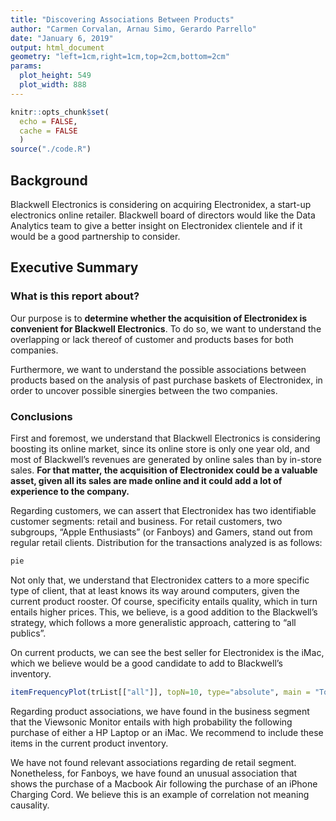 ```yaml
---
title: "Discovering Associations Between Products"
author: "Carmen Corvalan, Arnau Simo, Gerardo Parrello"
date: "January 6, 2019"
output: html_document
geometry: "left=1cm,right=1cm,top=2cm,bottom=2cm"
params:
  plot_height: 549
  plot_width: 888
---
```


```r
knitr::opts_chunk$set(
  echo = FALSE,
  cache = FALSE
  )
source("./code.R")
```

## Background
Blackwell Electronics is considering on acquiring Electronidex, a start-up electronics online retailer. Blackwell board of directors would like the Data Analytics team to give a better insight on Electronidex clientele and if it would be a good partnership to consider.  

## Executive Summary
### What is this report about?
Our purpose is to **determine whether the acquisition of Electronidex is convenient for Blackwell Electronics**. To do so, we want to understand the overlapping or lack thereof of customer and products bases for both companies.

Furthermore, we want to understand the possible associations between products based on the analysis of past purchase baskets of Electronidex, in order to uncover possible sinergies between the two companies.

### Conclusions
<!-- We know that Blackwell is like MediaMarket and Electronidex is like a store in carrer Sepulveda. They cater to different people as it seems, the former to general consumers while the latter goes for electronics enthusiasts.-->

First and foremost, we understand that Blackwell Electronics is considering boosting its online market, since its online store is only one year old, and most of Blackwell’s revenues are generated by online sales than by in-store sales. **For that matter, the acquisition of Electronidex could be a valuable asset, given all its sales are made online and it could add a lot of experience to the company.**

Regarding customers, we can assert that Electronidex has two identifiable customer segments: retail and business. For retail customers, two subgroups, "Apple Enthusiasts" (or Fanboys) and Gamers, stand out from regular retail clients. Distribution for the transactions analyzed is as follows:
```r
pie
```

Not only that, we understand that Electronidex catters to a more specific type of client, that at least knows its way around computers, given the current product rooster. Of course, specificity entails quality, which in turn entails higher prices. This, we believe, is a good addition to the Blackwell's strategy, which follows a more generalistic approach, cattering to "all publics".

On current products, we can see the best seller for Electronidex is the iMac, which we believe would be a good candidate to add to Blackwell's inventory.  

```r
itemFrequencyPlot(trList[["all"]], topN=10, type="absolute", main = "Top 10 products")
```

Regarding product associations, we have found in the business segment that the Viewsonic Monitor entails with high probability the following purchase of either a HP Laptop or an iMac. We recommend to include these items in the current product inventory.

We have not found relevant associations regarding de retail segment. Nonetheless, for Fanboys, we have found an unusual association that shows the purchase of a Macbook Air following the purchase of an iPhone Charging Cord. We believe this is an example of correlation not meaning causality.

<!--### Acquisition

We do recommend the acquisition of Electronidex by Blackwell Electronics. This is so because -->